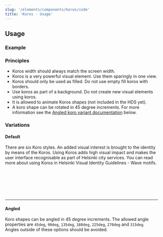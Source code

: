 ```yaml
---
slug: '/elements/components/koros/code'
title: 'Koros - Usage'
---
```



## Usage

### Example
<Koros type="basic" />

### Principles
- Koros width should always match the screen width.
- Koros is a very powerful visual element. Use them sparingly in one view.
- Koros should only be used as filled. Do not use empty fill koros with borders.
- Use koros as part of a background. Do not create new visual elements using koros.
- It is allowed to animate Koros shapes (not included in the HDS yet).
- A koro shape can be rotated in 45 degree increments. For more information see the [Angled koro variant documentation](#angled) below.

### Variations

#### Default
There are six Koro styles. An added visual interest is brought to the identity by means of the Koros. Using Koros adds high visual impact and makes the user interface recognisable as part of Helsinki city services. You can read more about using Koros in <Link href="https://brand.hel.fi/en/wave-motifs/" external>Helsinki Visual Identity Guidelines - Wave motifs</Link>.

<Koros type="basic" />
<br />
<Koros type="beat" />
<br />
<Koros type="pulse" />
<br />
<Koros type="wave" />
<br />
<Koros type="storm" />
<br />
<Koros type="calm" />

---

#### Angled
Koro shapes can be angled in 45 degree increments. The allowed angle properties are `45deg`, `90deg`, `135deg`, `180deg`, `225deg`, `270deg` and `315deg`. Angles outside of these options should be avoided.

